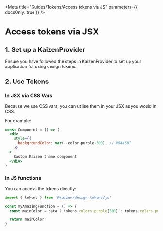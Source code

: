 
<Meta title="Guides/Tokens/Access tokens via JS" parameters={{ docsOnly: true }} />

# Access tokens via JSX

## 1. Set up a KaizenProvider

Ensure you have followed the steps in <LinkTo pageId="components-kaizen-provider-installation">KaizenProvider</LinkTo> to set up your application for using design tokens.

## 2. Use Tokens

### In JSX via CSS Vars

Because we use CSS vars, you can utilise them in your JSX as you would in CSS.

For example:

```jsx
const Component = () => (
  <div
    style={{
      backgroundColor: var(--color-purple-500), // #844587
    }}
  >
    Custom Kaizen theme component
  </div>
)
```

### In JS functions

You can access the tokens directly:

```jsx
import { tokens } from '@kaizen/design-tokens/js'

const myAmazingFunction = () => {
  const mainColor = data ? tokens.colors.purple[500] : tokens.colors.purple[300]

  return mainColor
}
```
